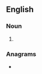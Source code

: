 {{also|print-outs|print outs}}

==English==

===Noun===
{{head|en|noun plural form}}

# {{plural of|printout|lang=en}}

===Anagrams===
* {{l|en|outsprint}}
